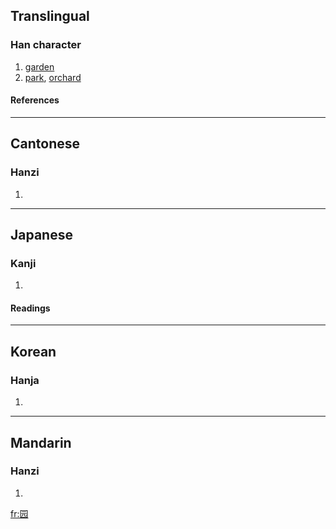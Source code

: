 {{see|園}}

==Translingual==
===Han character===
{{Han char|rn=31|rad=囗|as=04|sn=7|four=|canj=田一一山 (WMMU)}}
# [[garden]]
# [[park]], [[orchard]]
====References====
{{Han ref|kx=0217.170|dkj=04714|dj=0444.200|hdz=10714.020|uh=56ED|ud=22253}}
----
==Cantonese==
===Hanzi===
{{yue-hanzi|jyut=|y=yun4}}
# {{defn|Cantonese}}
----
==Japanese==
===Kanji===
{{ja-kanji|grade=|rs=囗04}}
# {{defn|Japanese}} 
====Readings====
{{ja-readings|on=[[がん]] (gan), [[たん]] (tan), [[だん]] (dan), [[えん]] (en)|kun=}}
----
==Korean==
===Hanja===
{{ko-hanja|hangeul=완|rv=wan|mr=wan}}
# {{defn|Korean}}
----
==Mandarin==
===Hanzi===
{{cmn-hanzi|tra=園|pin=[[yuán]] (yuan2)|wg=yüan<sup>2</sup>}}
# {{defn|Mandarin}}

[[fr:园]]